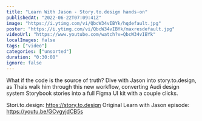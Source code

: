 ```yaml
---
title: "Learn With Jason - Story.to.design hands-on"
publishedAt: "2022-06-22T07:09:41Z"
image: "https://i.ytimg.com/vi/QbcW34vIBYk/hqdefault.jpg"
poster: "https://i.ytimg.com/vi/QbcW34vIBYk/maxresdefault.jpg"
videoUrl: "https://www.youtube.com/watch?v=QbcW34vIBYk"
localImages: false
tags: ["video"]
categories: ["unsorted"]
duration: "0:30:00"
ignore: false
---
```

What if the code is the source of truth?
Dive with Jason into story.to.design, as Thais walk him through this new workflow, converting Audi design system Storybook stories into a full Figma UI kit with a couple clicks.

Stori.to.design: https://story.to.design
Original Learn with Jason episode: https://youtu.be/GCvgyjdCB5s
